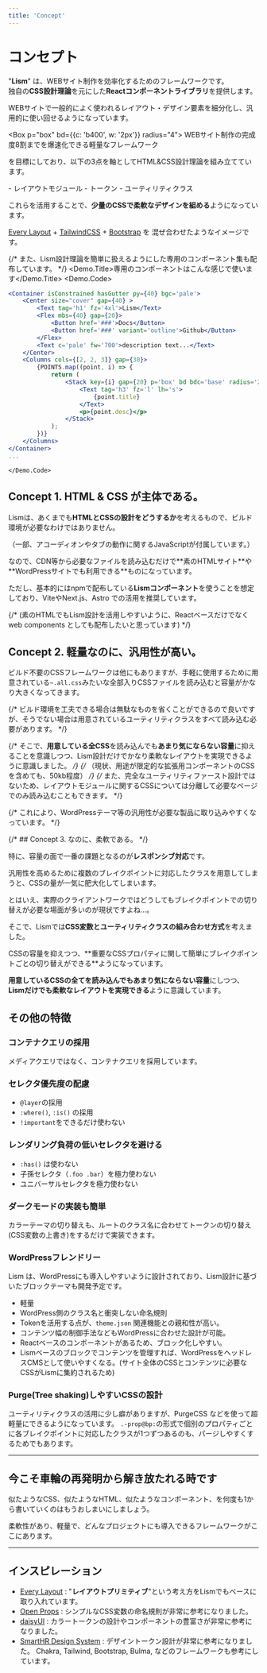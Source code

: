 ```yaml
---
title: 'Concept'
---
```



# コンセプト

"**Lism**" は、WEBサイト制作を効率化するためのフレームワークです。  
独自の**CSS設計理論**を元にした**Reactコンポーネントライブラリ**を提供します。

WEBサイトで一般的によく使われるレイアウト・デザイン要素を細分化し、汎用的に使い回せるようになっています。



<Box p="box" bd={{c: 'b400', w: '2px'}} radius="4">
	WEBサイト制作の完成度8割までを爆速化できる軽量なフレームワーク
</Box>

を目標にしており、以下の3点を軸としてHTML&CSS設計理論を組み立てています。

<Box p="box" bgc="pale">
	- レイアウトモジュール
	- トークン
	- ユーティリティクラス
</Box>


これらを活用することで、**少量のCSSで柔軟なデザインを組める**ようになっています。

[Every Layout](https://every-layout.dev/) + [TailwindCSS](https://tailwindcss.com/) + [Bootstrap](https://getbootstrap.com/) を 混ぜ合わせたようなイメージです。


{/* また、Lism設計理論を簡単に扱えるようにした専用のコンポーネント集も配布しています。 */}
<Demo>
	<Demo.Title>専用のコンポーネントはこんな感じで使います</Demo.Title>
	<Demo.Code>
```jsx
<Container isConstrained hasGutter py={40} bgc='pale'>
	<Center size="cover" gap={40} >
		<Text tag='h1' fz='4xl'>Lism</Text>
		<Flex mbs={40} gap={20}>
			<Button href='###'>Docs</Button>
			<Button href='###' variant='outline'>Github</Button>
		</Flex>
		<Text c='pale' fw='700'>description text...</Text>
	</Center>
	<Columns cols={[2, 2, 3]} gap={30}>
		{POINTS.map((point, i) => {
			return (
				<Stack key={i} gap={20} p='box' bd bdc='base' radius='2' shadow='1'>
					<Text tag='h3' fz='l' lh='s'>
						{point.title}
					</Text>
					<p>{point.desc}</p>
				</Stack>
			);
		})}
	</Columns>
</Container>
...
```
	</Demo.Code>
</Demo>



## Concept 1. HTML & CSS が主体である。

Lismは、あくまでも**HTMLとCSSの設計をどうするか**を考えるもので、ビルド環境が必要なわけではありません。

<Text mbs="20" fz="s">（一部、アコーディオンやタブの動作に関するJavaScriptが付属しています。）</Text>

<Alert preset="check">
なので、CDN等から必要なファイルを読み込むだけで**素のHTMLサイト**や**WordPressサイトでも利用できる**ものになっています。
</Alert>

ただし、基本的にはnpmで配布している**Lismコンポーネント**を使うことを想定しており、ViteやNext.js、Astro での活用を推奨しています。

{/* (素のHTMLでもLism設計を活用しやすいように、Reactベースだけでなくweb components としても配布したいと思っています) */}


## Concept 2. 軽量なのに、汎用性が高い。

ビルド不要のCSSフレームワークは他にもありますが、手軽に使用するために用意されている`~.all.css`みたいな全部入りCSSファイルを読み込むと容量がかなり大きくなってきます。

{/* ビルド環境を工夫できる場合は無駄なものを省くことができるので良いですが、そうでない場合は用意されているユーティリティクラスをすべて読み込む必要があります。 */}

{/* <Alert preset="check">
そこで、**用意している全CSS**を読み込んでも**あまり気にならない容量**に抑えることを意識しつつ、Lism設計だけでかなり柔軟なレイアウトを実現できるように意識しました。
</Alert> */}
{/* <Text mbs="20" fz="s">（現状、用途が限定的な拡張用コンポーネントのCSSを含めても、50kb程度）</Text> */}
{/* また、完全なユーティリティファースト設計ではないため、レイアウトモジュールに関するCSSについては分離して必要なページでのみ読み込むこともできます。 */}

{/* これにより、WordPressテーマ等の汎用性が必要な製品に取り込みやすくなっています。 */}

{/* ## Concept 3. なのに、柔軟である。 */}

特に、容量の面で一番の課題となるのが**レスポンシブ対応**です。

<Alert keycolor="blue" icon={SmileyXEyes}>
汎用性を高めるために複数のブレイクポイントに対応したクラスを用意してしまうと、CSSの量が一気に肥大化してしまいます。
</Alert>

とはいえ、実際のクライアントワークではどうしてもブレイクポイントでの切り替えが必要な場面が多いのが現状ですよね...。

そこで、Lismでは**CSS変数とユーティリティクラスの組み合わせ方式**を考えました。

<Alert keycolor="green" icon={ThumbsUp}>
CSSの容量を抑えつつ、**重要なCSSプロパティに関して簡単にブレイクポイントごとの切り替えができる**ようになっています。
</Alert>

**用意しているCSSの全てを読み込んでもあまり気にならない容量**にしつつ、**Lismだけでも柔軟なレイアウトを実現できる**ように意識しています。


## その他の特徴


### コンテナクエリの採用

メディアクエリではなく、コンテナクエリを採用しています。


### セレクタ優先度の配慮

- `@layer`の採用
- `:where()`, `:is()` の採用
- `!important`をできるだけ使わない


### レンダリング負荷の低いセレクタを避ける

- `:has()` は使わない
- 子孫セレクタ（`.foo .bar`）を極力使わない
- ユニバーサルセレクタを極力使わない


### ダークモードの実装も簡単

カラーテーマの切り替えも、ルートのクラス名に合わせてトークンの切り替え(CSS変数の上書き)をするだけで実装できます。



### WordPressフレンドリー

Lism は、WordPressにも導入しやすいように設計されており、Lism設計に基づいたブロックテーマも開発予定です。

- 軽量
- WordPress側のクラス名と衝突しない命名規則
- Tokenを活用する点が、`theme.json` 関連機能との親和性が高い。
- コンテンツ幅の制御手法などもWordPressに合わせた設計が可能。
- Reactベースのコンポーネントがあるため、ブロック化しやすい。
- Lismベースのブロックでコンテンツを管理すれば、WordPressをヘッドレスCMSとして使いやすくなる。(サイト全体のCSSとコンテンツに必要なCSSがLismに集約されるため)


### Purge(Tree shaking)しやすいCSSの設計

ユーティリティクラスの活用に少し癖がありますが、PurgeCSS などを使って超軽量にできるようになっています。
`.-prop@bp:`の形式で個別のプロパティごとに各ブレイクポイントに対応したクラスが1つずつあるのも、パージしやすくするためでもあります。


---

## 今こそ車輪の再発明から解き放たれる時です

似たようなCSS、似たようなHTML、似たようなコンポーネント、を何度も1から書いていくのはもうおしまいにしましょう。

柔軟性があり、軽量で、どんなプロジェクトにも導入できるフレームワークがここにあります。

---


## インスピレーション

- [Every Layout](https://every-layout.dev/) : "**レイアウトプリミティブ**"という考え方をLismでもベースに取り入れています。
- [Open Props](https://open-props.style/#shadows) : シンプルなCSS変数の命名規則が非常に参考になりました。
- [daisyUI](https://daisyui.com/) : カラートークンの設計やコンポーネントの豊富さが非常に参考になりました。
- [SmartHR Design System](https://smarthr.design/products/design-tokens/) : デザイントークン設計が非常に参考になりました。
Chakra, Tailwind, Bootstrap, Bulma, などのフレームワークも参考にしています。
